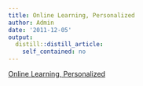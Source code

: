 ```yaml
---
title: Online Learning, Personalized
author: Admin
date: '2011-12-05'
output:
  distill::distill_article:
    self_contained: no
---
```


[Online Learning, Personalized](http://www.nytimes.com/2011/12/05/technology/khan-academy-blends-its-youtube-approach-with-classrooms.html)
